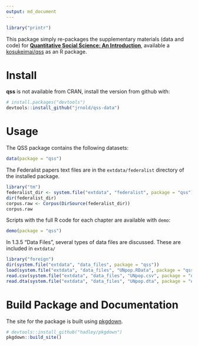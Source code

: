 ```yaml
---
output: md_document
---
```


```r
library("printr")
```

This package simply re-packages the supplementary materials (data and code) for **[Quantitative Social Science: An Introduction](http://press.princeton.edu/titles/11025.html)**, available a [kosukeimai/qss](https://github.com/kosukeimai/qss) as an R package.

# Install

**qss** is not available from CRAN, install the version from github with:
```r
# install.packages("devtools")
devtools::install_github("jrnold/qss-data")
```

# Usage

The QSS package contains the following datasets:
```r
data(package = "qss")
```


The Federalist papers text files are in the `extdata/federalist` directory of the installed package.
```r
library("tm")
federalist_dir <- system.file("extdata", "federalist", package = "qss")
dir(federalist_dir)
corpus.raw <- Corpus(DirSource(federalist_dir))
corpus.raw
```

Scripts with the full R code for each chapter are available with `demo`:
```r
demo(package = "qss")
```

In 1.3.5 "Data Files", several types of data files are discussed.
These are included in `extdata/`
```r
library("foreign")
dir(system.file("extdata", "data_files", package = "qss"))
load(system.file("extdata", "data_files", "UNpop.RData", package = "qss"))
read.csv(system.file("extdata", "data_files", "UNpop.csv", package = "qss"))
read.dta(system.file("extdata", "data_files", "UNpop.dta", package = "qss"))
```

# Build Package and Documentation

The site for the package is built using [pkgdown](https://github.com/hadley/pkgdown).
```r
# devtools::install_github("hadley/pkgdown")
pkgdown::build_site()
```




